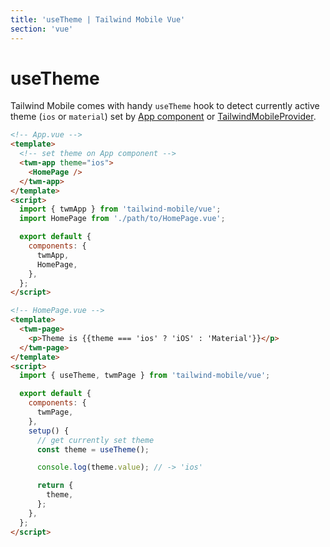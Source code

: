 ```yaml
---
title: 'useTheme | Tailwind Mobile Vue'
section: 'vue'
---
```


# useTheme

Tailwind Mobile comes with handy `useTheme` hook to detect currently active theme (`ios` or `material`) set by [App component](/vue/app) or [TailwindMobileProvider](/vue/tailwind-mobile-provider).

```html
<!-- App.vue -->
<template>
  <!-- set theme on App component -->
  <twm-app theme="ios">
    <HomePage />
  </twm-app>
</template>
<script>
  import { twmApp } from 'tailwind-mobile/vue';
  import HomePage from './path/to/HomePage.vue';

  export default {
    components: {
      twmApp,
      HomePage,
    },
  };
</script>
```

```html
<!-- HomePage.vue -->
<template>
  <twm-page>
    <p>Theme is {{theme === 'ios' ? 'iOS' : 'Material'}}</p>
  </twm-page>
</template>
<script>
  import { useTheme, twmPage } from 'tailwind-mobile/vue';

  export default {
    components: {
      twmPage,
    },
    setup() {
      // get currently set theme
      const theme = useTheme();

      console.log(theme.value); // -> 'ios'

      return {
        theme,
      };
    },
  };
</script>
```
